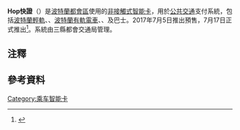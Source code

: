 {{Infobox electronic payment
| name               = Hop快證
| image              = <!-- 檔案不存在 File:Hop Fastpass 2018.jpg ，可從英文維基百科取得 -->
| image_size         = 250px
| caption            = 標準成人Hop快證卡
| location           = [[波特蘭都會區|波特蘭都會區]]
| launched           = 2017年7月17日{{Efn|官方發佈日期，公共Beta測試於2017年2月展開，7月5日開始有限度發佈}}
| technology_1       = [[MIFARE#MIFARE_DESFire_EV1|MIFARE DESFire EV1 256B]]<ref>{{cite press release |url=https://www.mifare.net/nxp-helps-the-portland-vancouver-metro-region-move-intelligence-to-the-cloud-with-the-new-hop-fastpass-transit-card-used-on-buses-the-light-rail-and-streetcars/ |title=NXP helps the Portland-Vancouver Metro region move intelligence to the cloud with the new Hop Fastpass™ Transit Card used on Buses, the Light Rail and Streetcars |publisher=MIFARE |date=October 9, 2017 |accessdate=June 16, 2018}}</ref>
| technology_2       = 
| technology_3       = 
| operator           = 
| manager            = {{link-en|三縣都會交通局|TriMet}}
| currency           = [[美元|美元]]
| maximum_credit     = $250
| minimum_credit     = 
| stored_value       = 
| credit_expiry      = 
| automatic_recharge = 
| unlimited_use      = 
| service_1          = {{link-en|三縣都會交通局|TriMet}}
| service_2          = [[波特蘭有軌電車|波特蘭有軌電車]]
| service_3          = {{link-en|C-Tran (華盛頓州)|C-Tran (Washington)|C-Tran}}
| sales_location1    = 售票機
| sales_location2    = 超市
| sales_location3    = 藥市
| sales_location4    = 便利店
| variant_1          = <!-- up to | variant_5 = -->
| homepage           = {{URL|http://myhopcard.com/|myhopcard.com}}
}}

'''Hop快證'''（{{lang-en|Hop Fastpass}}）是[[波特蘭都會區|波特蘭都會區]]使用的[[非接觸式智能卡|非接觸式智能卡]]，用於[[公共交通|公共交通]]支付系統，包括[[波特蘭輕軌|波特蘭輕軌]]、{{link-en|WES通勤鐵路|WES Commuter Rail}}、[[波特蘭有軌電車|波特蘭有軌電車]]、{{link-en|The Vine (巴士快速交通)|The Vine (bus rapid transit)|The Vine}}、{{link-en|三縣都會交通局|TriMet}}及{{link-en|C-Tran (華盛頓州)|C-Tran (Washington)|C-TRAN}}巴士。2017年7月5日推出預售，7月17日正式推出<ref name="slow rollout">{{Cite news |url=http://www.oregonlive.com/commuting/index.ssf/2017/07/slow_rollout_begins_for_hop_fa.html |title=Slow rollout begins for Hop Fastpass, the new transit fare system |last=Njus |first=Elliot |date=July 3, 2017 |work=The Oregonian |access-date=July 5, 2017 |archive-date=2018-06-17 |archive-url=https://web.archive.org/web/20180617043009/https://www.oregonlive.com/commuting/index.ssf/2017/07/slow_rollout_begins_for_hop_fa.html |dead-url=yes }}</ref>。系統由三縣都會交通局管理。

== 注釋 ==
{{notelist}}

== 參考資料 ==
{{Reflist}}

{{美國電子票證}}
[[Category:乘车智能卡|Category:乘车智能卡]]